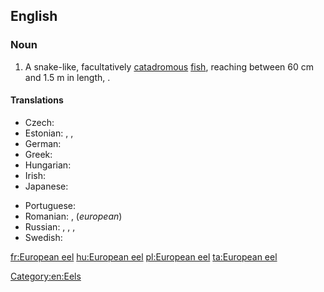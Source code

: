 ==English==
{{rfi}}
{{wikipedia}}
{{wikispecies|Anguilla anguilla}}

===Noun===
{{en-noun|head=[[European]] [[eel]]}}

# A snake-like, facultatively [[catadromous]] [[fish]], reaching between 60&nbsp;cm and 1.5&nbsp;m in length, {{taxlink|Anguilla anguilla|species|noshow=1}}.

====Translations====
{{trans-top|fish}}
* Czech: {{t+|cs|úhoř říční|m}}
* Estonian: {{t+|et|angerjas}}, {{t+|et|harilik angerjas}}, {{t+|et|jõeangerjas}}
* German: {{t|de|Europäischer Aal|m}}
* Greek: {{t|el|ευρωπαϊκό χελι|n}}
* Hungarian: {{t+|hu|európai angolna}}
* Irish: {{t|ga|eascann Eorpach|f}}
* Japanese: {{t|ja|ヨーロッパ鰻|tr=[[ヨーロッパウナギ]], yōroppaunagi|sc=Jpan}}
{{trans-mid}}
* Portuguese: {{t|pt|enguia europeia|f}}
* Romanian: {{t|ro|anghilă europeană|f}}, {{t+|ro|țipar|n}} (''european'')
* Russian: {{t|ru|речно́й у́горь|m}}, {{t|ru|европе́йский у́горь|m}}, {{t|ru|обыкнове́нный у́горь|m}}, {{t|ru|европе́йский речно́й у́горь|m}}
* Swedish: {{t+|sv|europeisk ål|c}}
{{trans-bottom}}

[[Category:en:Eels]]

[[fr:European eel]]
[[hu:European eel]]
[[pl:European eel]]
[[ta:European eel]]